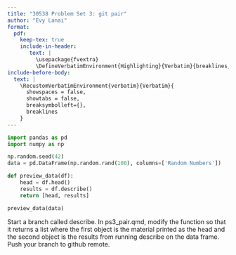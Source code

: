 ```yaml
---
title: "30538 Problem Set 3: git pair"
author: "Evy Lanai"
format: 
  pdf:
    keep-tex: true
    include-in-header: 
       text: |
         \usepackage{fvextra}
         \DefineVerbatimEnvironment{Highlighting}{Verbatim}{breaklines,commandchars=\\\{\}}
include-before-body:
  text: |
    \RecustomVerbatimEnvironment{verbatim}{Verbatim}{
      showspaces = false,
      showtabs = false,
      breaksymbolleft={},
      breaklines
    }
---
```


```python
import pandas as pd
import numpy as np

np.random.seed(42)
data = pd.DataFrame(np.random.rand(100), columns=['Random Numbers'])

def preview_data(df):
    head = df.head()
    results = df.describe()
    return [head, results]

preview_data(data)
```




Start a branch called describe. In ps3_pair.qmd, modify the function so that it returns a list where the first object is the material printed as the head and the second object is the results from running describe on the data frame. Push your branch to github remote.
